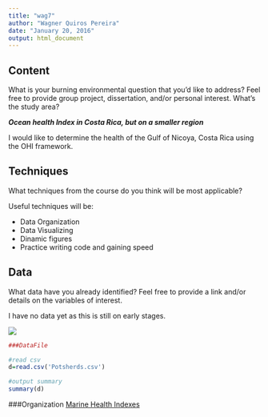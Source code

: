 ```yaml
---
title: "wag7"
author: "Wagner Quiros Pereira"
date: "January 20, 2016"
output: html_document
---
```


## Content

What is your burning environmental question that you'd like to address? Feel free to provide group project, dissertation, and/or personal interest. What's the study area?


**_Ocean health Index in Costa Rica, but on a smaller region_**
  
I would like to determine the health of the Gulf of Nicoya, Costa Rica using the OHI framework.
  

## Techniques

What techniques from the course do you think will be most applicable?
      
 
Useful techniques will be:

* Data Organization
* Data Visualizing
* Dinamic figures
* Practice writing code and gaining speed
  
        
## Data


What data have you already identified? Feel free to provide a link and/or details on the variables of interest.
     
I have no data yet as this is still on early stages.
  
![](images/AJM_5653.png)

```r
###DataFile

#read csv
d=read.csv('Potsherds.csv')

#output summary
summary(d)

```



###Organization
[Marine Health Indexes](https://github.com/marinehealth)